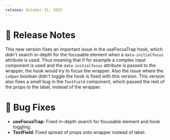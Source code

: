 ```yaml
---
release: October 31, 2023
---
```


# 🧾 Release Notes

This new version fixes an important issue in the useFocusTrap hook, which didn't search in-depth for the focusable element when a `data-initialfocus` attribute is used. Thus meaning that if for example a complex input component is used and the `data-initialfocus` attribute is passed to the wrapper, the hook would try to focus the wrapper. Also the issue where the `isOpen` boolean didn't toggle the hook is fixed with this version. This version also fixes a small bug in the `TextField` component, which passed the rest of the props to the label, instead of the wrapper.

# 🐛 Bug Fixes

- **useFocusTrap**: Fixed in-depth search for focusable element and hook toggling.
- **TextField**: Fixed spread of props onto wrapper instead of label.
